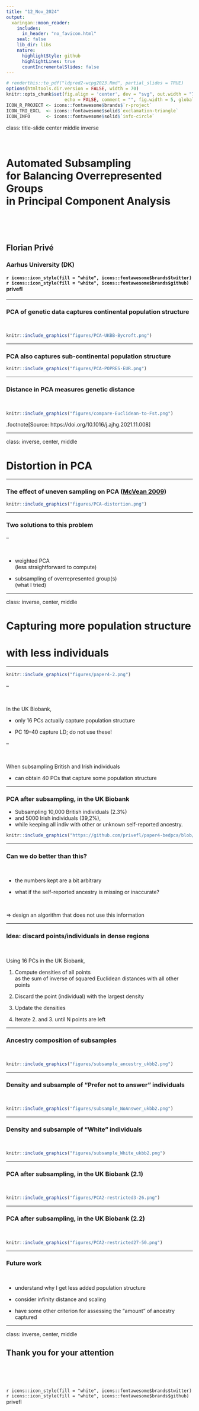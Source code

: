 ```yaml
---
title: "12_Nov_2024"
output:
  xaringan::moon_reader:
    includes:
      in_header: "no_favicon.html"
    seal: false
    lib_dir: libs
    nature:
      highlightStyle: github
      highlightLines: true
      countIncrementalSlides: false
---
```


```r
# renderthis::to_pdf("ldpred2-wcpg2023.Rmd", partial_slides = TRUE)
options(htmltools.dir.version = FALSE, width = 70)
knitr::opts_chunk$set(fig.align = 'center', dev = "svg", out.width = "70%",
                      echo = FALSE, comment = "", fig.width = 5, global.par = TRUE)
ICON_R_PROJECT <- icons::fontawesome$brands$`r-project`
ICON_TRI_EXCL  <- icons::fontawesome$solid$`exclamation-triangle`
ICON_INFO      <- icons::fontawesome$solid$`info-circle`
```

class: title-slide center middle inverse

<br>

# Automated Subsampling<br>for Balancing Overrepresented Groups<br>in Principal Component Analysis

<br>

<br>

## Florian Privé 
### Aarhus University (DK)
#### `r icons::icon_style(fill = "white", icons::fontawesome$brands$twitter)` `r icons::icon_style(fill = "white", icons::fontawesome$brands$github)` privefl

---

### PCA of genetic data captures continental population structure

<br>

```r
knitr::include_graphics("figures/PCA-UKBB-Bycroft.png")
```

---

### PCA also captures sub-continental population structure

```r
knitr::include_graphics("figures/PCA-POPRES-EUR.png")
```

---

### Distance in PCA measures genetic distance

<br>

```r
knitr::include_graphics("figures/compare-Euclidean-to-Fst.png")
```

.footnote[Source: https://doi.org/10.1016/j.ajhg.2021.11.008]

---

class: inverse, center, middle

# Distortion in PCA

---

### The effect of uneven sampling on PCA ([McVean 2009](https://doi.org/10.1371/journal.pgen.1000686))

```r
knitr::include_graphics("figures/PCA-distortion.png")
```

---

### Two solutions to this problem

--

<br>

- weighted PCA    
(less straightforward to compute)

- subsampling of overrepresented group(s)    
(what I tried)

---

class: inverse, center, middle

# Capturing more population structure
# with less individuals

---

```r
knitr::include_graphics("figures/paper4-2.png")
```

--

<br>

In the UK Biobank,

- only 16 PCs actually capture population structure 

- PC 19--40 capture LD; do not use these!

--

<br>

When subsampling British and Irish individuals 

- can obtain 40 PCs that capture some population structure

---

### PCA after subsampling, in the UK Biobank

- Subsampling 10,000 British individuals (2.3%) 
- and 5000 Irish individuals (39,2%), 
- while keeping all indiv with other or unknown self-reported ancestry.

```r
knitr::include_graphics("https://github.com/privefl/paper4-bedpca/blob/master/UKBB-scores-restricted.png?raw=true")
```

---

### Can we do better than this?

<br>

- the numbers kept are a bit arbitrary

- what if the self-reported ancestry is missing or inaccurate?

<br>

$\Longrightarrow$ design an algorithm that does not use this information

---

### Idea: discard points/individuals in dense regions

<br>

Using 16 PCs in the UK Biobank,

1. Compute densities of all points    
as the sum of inverse of squared Euclidean distances with all other points

2. Discard the point (individual) with the largest density

3. Update the densities 

4. Iterate 2. and 3. until N points are left

---

### Ancestry composition of subsamples

<br>

```r
knitr::include_graphics("figures/subsample_ancestry_ukbb2.png")
```

---

### Density and subsample of "Prefer not to answer" individuals 

<br>

```r
knitr::include_graphics("figures/subsample_NoAnswer_ukbb2.png")
```

---

### Density and subsample of "White" individuals 

<br>

```r
knitr::include_graphics("figures/subsample_White_ukbb2.png")
```

---

### PCA after subsampling, in the UK Biobank (2.1)

<br>

```r
knitr::include_graphics("figures/PCA2-restricted3-26.png")
```

---

### PCA after subsampling, in the UK Biobank (2.2)

<br>

```r
knitr::include_graphics("figures/PCA2-restricted27-50.png")
```

---

### Future work

<br>

- understand why I get less added population structure

- consider infinity distance and scaling

- have some other criterion for assessing the "amount" of ancestry captured

---

class: inverse, center, middle

## Thank you for your attention

<br>
<br>
<br>

`r icons::icon_style(fill = "white", icons::fontawesome$brands$twitter)` `r icons::icon_style(fill = "white", icons::fontawesome$brands$github)` privefl
